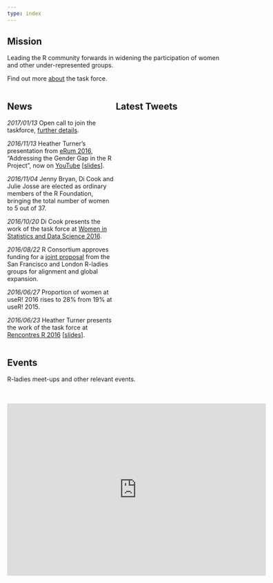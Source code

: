 ```yaml
---
type: index
---
```


## Mission

Leading the R community forwards in widening the participation of women and other under-represented groups.

Find out more [about](about.html) the task force.

<div style = "display: flex; align-items: flexstart;">
<div style = "width:50%">
<!-- need to use <a></a> here as markdown href don't seem to work in div -->
## News

*2017/01/13* Open call to join the taskforce, [further details](/blog/2017/01/13/call-to-join-forwards/).

*2016/11/13* Heather Turner's presentation from <a href="http://erum.ue.poznan.pl/">eRum 2016</a>, "Addressing the Gender Gap in the R Project", now on <a href=https://www.youtube.com/watch?v=fp6JY7cirww&list=PLCsJUtCRSFbejqCqAURNVOFFpoDCMeuO5>YouTube</a> [<a href="http://rpubs.com/hturner/eRum2016">slides</a>].

*2016/11/04* Jenny Bryan, Di Cook and Julie Josse are elected as ordinary members of the R Foundation, bringing the total number of women to 5 out of 37.

*2016/10/20* Di Cook presents the work of the task force at <a href="https://ww2.amstat.org/meetings/wsds/2016/onlineprogram/AbstractDetails.cfm?AbstractID=303353)">Women in Statistics and Data Science 2016</a>.

*2016/08/22* R Consortium approves funding for a <a href="https://www.r-consortium.org/blog/2016/08/22/the-r-consortium-funds-three-projects-in-july">joint proposal</a> from the San Francisco and London R-ladies groups for alignment and global expansion.

*2016/06/27* Proportion of women at useR! 2016 rises to 28% from 19% at useR! 2015.

*2016/06/23* Heather Turner presents the work of the task force at <a href="https://r2016-toulouse.sciencesconf.org/">Rencontres R 2016</a> [<a href="http://rpubs.com/hturner/RencontresR2016">slides</a>].
</div>
<!--https://dev.twitter.com/web/embedded-timelines/parameters -->
<!-- data-tweet-limit="3" -->
<div style = "width:50%">
## Latest Tweets
<a class="twitter-timeline" data-height = "500" data-theme="light" data-chrome="noheader" href="https://twitter.com/R_Forwards"></a> <script async src="https://platform.twitter.com/widgets.js" charset="utf-8"></script>
</div>
</div>

## Events

R-ladies meet-ups and other relevant events. 
      
<br>     
<iframe src="https://calendar.google.com/calendar/embed?title=FORWARDS%20calendar&amp;mode=AGENDA&amp;height=600&amp;wkst=1&amp;bgcolor=%23FFFFFF&amp;src=98i553ll9id8l35qmj5u05ui7o%40group.calendar.google.com&amp;&amp;src=3ahe2f1q4a3upfu8096g5odu0n5h8icp%40import.calendar.google.com&amp;color=%232952A3&amp;ctz=Australia%2FSydney" style="border-width: 0; display: block; margin: 0 auto;" width="600" height="400" frameborder="0" scrolling="no"></iframe>

 